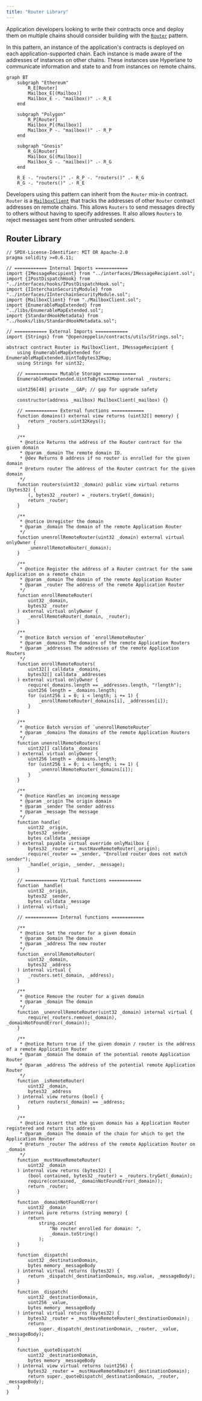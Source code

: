 ```yaml
---
title: "Router Library"
---
```


Application developers looking to write their contracts once and deploy them on multiple chains should consider building with the [`Router`](https://github.com/hyperlane-xyz/hyperlane-monorepo/blob/v3/solidity/contracts/client/Router.sol) pattern.

In this pattern, an instance of the application's contracts is deployed on each application-supported chain. Each instance is made aware of the addresses of instances on other chains. These instances use Hyperlane to communicate information and state to and from instances on remote chains.

```mermaid
graph BT
    subgraph "Ethereum"
        R_E[Router]
        Mailbox_E[(Mailbox)]
        Mailbox_E -. "mailbox()" .- R_E
    end

    subgraph "Polygon"
        R_P[Router]
        Mailbox_P[(Mailbox)]
        Mailbox_P -. "mailbox()" .- R_P
    end

    subgraph "Gnosis"
        R_G[Router]
        Mailbox_G[(Mailbox)]
        Mailbox_G -. "mailbox()" .- R_G
    end

    R_E -. "routers()" .- R_P -. "routers()" .- R_G
    R_G -. "routers()" .- R_E
```

Developers using this pattern can inherit from the `Router` mix-in contract. `Router` is a [`MailboxClient`](./mailboxclient) that tracks the addresses of other `Router` contract addresses on remote chains. This allows `Routers` to send messages directly to others without having to specify addresses. It also allows `Routers` to reject messages sent from other untrusted senders.

## Router Library

```solidity
// SPDX-License-Identifier: MIT OR Apache-2.0
pragma solidity >=0.6.11;

// ============ Internal Imports ============
import {IMessageRecipient} from "../interfaces/IMessageRecipient.sol";
import {IPostDispatchHook} from "../interfaces/hooks/IPostDispatchHook.sol";
import {IInterchainSecurityModule} from "../interfaces/IInterchainSecurityModule.sol";
import {MailboxClient} from "./MailboxClient.sol";
import {EnumerableMapExtended} from "../libs/EnumerableMapExtended.sol";
import {StandardHookMetadata} from "../hooks/libs/StandardHookMetadata.sol";

// ============ External Imports ============
import {Strings} from "@openzeppelin/contracts/utils/Strings.sol";

abstract contract Router is MailboxClient, IMessageRecipient {
    using EnumerableMapExtended for EnumerableMapExtended.UintToBytes32Map;
    using Strings for uint32;

    // ============ Mutable Storage ============
    EnumerableMapExtended.UintToBytes32Map internal _routers;

    uint256[48] private __GAP; // gap for upgrade safety

    constructor(address _mailbox) MailboxClient(_mailbox) {}

    // ============ External functions ============
    function domains() external view returns (uint32[] memory) {
        return _routers.uint32Keys();
    }

    /**
     * @notice Returns the address of the Router contract for the given domain
     * @param _domain The remote domain ID.
     * @dev Returns 0 address if no router is enrolled for the given domain
     * @return router The address of the Router contract for the given domain
     */
    function routers(uint32 _domain) public view virtual returns (bytes32) {
        (, bytes32 _router) = _routers.tryGet(_domain);
        return _router;
    }

    /**
     * @notice Unregister the domain
     * @param _domain The domain of the remote Application Router
     */
    function unenrollRemoteRouter(uint32 _domain) external virtual onlyOwner {
        _unenrollRemoteRouter(_domain);
    }

    /**
     * @notice Register the address of a Router contract for the same Application on a remote chain
     * @param _domain The domain of the remote Application Router
     * @param _router The address of the remote Application Router
     */
    function enrollRemoteRouter(
        uint32 _domain,
        bytes32 _router
    ) external virtual onlyOwner {
        _enrollRemoteRouter(_domain, _router);
    }

    /**
     * @notice Batch version of `enrollRemoteRouter`
     * @param _domains The domains of the remote Application Routers
     * @param _addresses The addresses of the remote Application Routers
     */
    function enrollRemoteRouters(
        uint32[] calldata _domains,
        bytes32[] calldata _addresses
    ) external virtual onlyOwner {
        require(_domains.length == _addresses.length, "!length");
        uint256 length = _domains.length;
        for (uint256 i = 0; i < length; i += 1) {
            _enrollRemoteRouter(_domains[i], _addresses[i]);
        }
    }

    /**
     * @notice Batch version of `unenrollRemoteRouter`
     * @param _domains The domains of the remote Application Routers
     */
    function unenrollRemoteRouters(
        uint32[] calldata _domains
    ) external virtual onlyOwner {
        uint256 length = _domains.length;
        for (uint256 i = 0; i < length; i += 1) {
            _unenrollRemoteRouter(_domains[i]);
        }
    }

    /**
     * @notice Handles an incoming message
     * @param _origin The origin domain
     * @param _sender The sender address
     * @param _message The message
     */
    function handle(
        uint32 _origin,
        bytes32 _sender,
        bytes calldata _message
    ) external payable virtual override onlyMailbox {
        bytes32 _router = _mustHaveRemoteRouter(_origin);
        require(_router == _sender, "Enrolled router does not match sender");
        _handle(_origin, _sender, _message);
    }

    // ============ Virtual functions ============
    function _handle(
        uint32 _origin,
        bytes32 _sender,
        bytes calldata _message
    ) internal virtual;

    // ============ Internal functions ============

    /**
     * @notice Set the router for a given domain
     * @param _domain The domain
     * @param _address The new router
     */
    function _enrollRemoteRouter(
        uint32 _domain,
        bytes32 _address
    ) internal virtual {
        _routers.set(_domain, _address);
    }

    /**
     * @notice Remove the router for a given domain
     * @param _domain The domain
     */
    function _unenrollRemoteRouter(uint32 _domain) internal virtual {
        require(_routers.remove(_domain), _domainNotFoundError(_domain));
    }

    /**
     * @notice Return true if the given domain / router is the address of a remote Application Router
     * @param _domain The domain of the potential remote Application Router
     * @param _address The address of the potential remote Application Router
     */
    function _isRemoteRouter(
        uint32 _domain,
        bytes32 _address
    ) internal view returns (bool) {
        return routers(_domain) == _address;
    }

    /**
     * @notice Assert that the given domain has a Application Router registered and return its address
     * @param _domain The domain of the chain for which to get the Application Router
     * @return _router The address of the remote Application Router on _domain
     */
    function _mustHaveRemoteRouter(
        uint32 _domain
    ) internal view returns (bytes32) {
        (bool contained, bytes32 _router) = _routers.tryGet(_domain);
        require(contained, _domainNotFoundError(_domain));
        return _router;
    }

    function _domainNotFoundError(
        uint32 _domain
    ) internal pure returns (string memory) {
        return
            string.concat(
                "No router enrolled for domain: ",
                _domain.toString()
            );
    }

    function _dispatch(
        uint32 _destinationDomain,
        bytes memory _messageBody
    ) internal virtual returns (bytes32) {
        return _dispatch(_destinationDomain, msg.value, _messageBody);
    }

    function _dispatch(
        uint32 _destinationDomain,
        uint256 _value,
        bytes memory _messageBody
    ) internal virtual returns (bytes32) {
        bytes32 _router = _mustHaveRemoteRouter(_destinationDomain);
        return
            super._dispatch(_destinationDomain, _router, _value, _messageBody);
    }

    function _quoteDispatch(
        uint32 _destinationDomain,
        bytes memory _messageBody
    ) internal view virtual returns (uint256) {
        bytes32 _router = _mustHaveRemoteRouter(_destinationDomain);
        return super._quoteDispatch(_destinationDomain, _router, _messageBody);
    }
}
```
